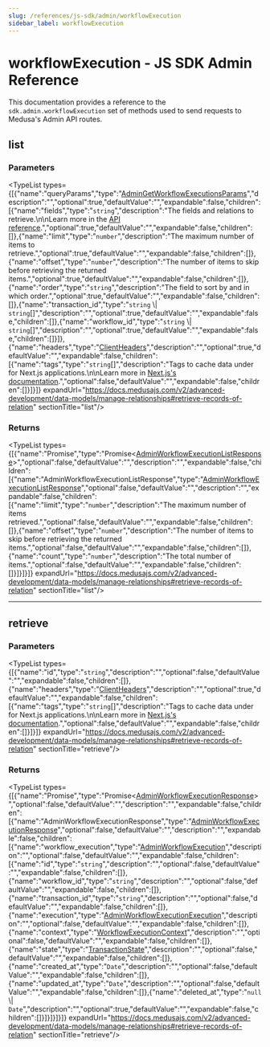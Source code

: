 ```yaml
---
slug: /references/js-sdk/admin/workflowExecution
sidebar_label: workflowExecution
---
```



# workflowExecution - JS SDK Admin Reference

This documentation provides a reference to the `sdk.admin.workflowExecution` set of methods used to send requests to Medusa's Admin API routes.

## list

### Parameters

<TypeList types={[{"name":"queryParams","type":"[AdminGetWorkflowExecutionsParams](../../../../../types/HttpTypes/interfaces/types.HttpTypes.AdminGetWorkflowExecutionsParams/page.mdx)","description":"","optional":true,"defaultValue":"","expandable":false,"children":[{"name":"fields","type":"`string`","description":"The fields and relations to retrieve.\n\nLearn more in the [API reference](https://docs.medusajs.com/v2/api/store#select-fields-and-relations).","optional":true,"defaultValue":"","expandable":false,"children":[]},{"name":"limit","type":"`number`","description":"The maximum number of items to retrieve.","optional":true,"defaultValue":"","expandable":false,"children":[]},{"name":"offset","type":"`number`","description":"The number of items to skip before retrieving the returned items.","optional":true,"defaultValue":"","expandable":false,"children":[]},{"name":"order","type":"`string`","description":"The field to sort by and in which order.","optional":true,"defaultValue":"","expandable":false,"children":[]},{"name":"transaction_id","type":"`string` \\| `string`[]","description":"","optional":true,"defaultValue":"","expandable":false,"children":[]},{"name":"workflow_id","type":"`string` \\| `string`[]","description":"","optional":true,"defaultValue":"","expandable":false,"children":[]}]},{"name":"headers","type":"[ClientHeaders](../../../types/js_sdk.admin.ClientHeaders/page.mdx)","description":"","optional":true,"defaultValue":"","expandable":false,"children":[{"name":"tags","type":"`string`[]","description":"Tags to cache data under for Next.js applications.\n\nLearn more in [Next.js's documentation](https://nextjs.org/docs/app/building-your-application/caching#fetch-optionsnexttags-and-revalidatetag).","optional":false,"defaultValue":"","expandable":false,"children":[]}]}]} expandUrl="https://docs.medusajs.com/v2/advanced-development/data-models/manage-relationships#retrieve-records-of-relation" sectionTitle="list"/>

### Returns

<TypeList types={[{"name":"Promise","type":"Promise&#60;[AdminWorkflowExecutionListResponse](../../../../../types/HttpTypes/types/types.HttpTypes.AdminWorkflowExecutionListResponse/page.mdx)&#62;","optional":false,"defaultValue":"","description":"","expandable":false,"children":[{"name":"AdminWorkflowExecutionListResponse","type":"[AdminWorkflowExecutionListResponse](../../../../../types/HttpTypes/types/types.HttpTypes.AdminWorkflowExecutionListResponse/page.mdx)","optional":false,"defaultValue":"","description":"","expandable":false,"children":[{"name":"limit","type":"`number`","description":"The maximum number of items retrieved.","optional":false,"defaultValue":"","expandable":false,"children":[]},{"name":"offset","type":"`number`","description":"The number of items to skip before retrieving the returned items.","optional":false,"defaultValue":"","expandable":false,"children":[]},{"name":"count","type":"`number`","description":"The total number of items.","optional":false,"defaultValue":"","expandable":false,"children":[]}]}]}]} expandUrl="https://docs.medusajs.com/v2/advanced-development/data-models/manage-relationships#retrieve-records-of-relation" sectionTitle="list"/>

___

## retrieve

### Parameters

<TypeList types={[{"name":"id","type":"`string`","description":"","optional":false,"defaultValue":"","expandable":false,"children":[]},{"name":"headers","type":"[ClientHeaders](../../../types/js_sdk.admin.ClientHeaders/page.mdx)","description":"","optional":true,"defaultValue":"","expandable":false,"children":[{"name":"tags","type":"`string`[]","description":"Tags to cache data under for Next.js applications.\n\nLearn more in [Next.js's documentation](https://nextjs.org/docs/app/building-your-application/caching#fetch-optionsnexttags-and-revalidatetag).","optional":false,"defaultValue":"","expandable":false,"children":[]}]}]} expandUrl="https://docs.medusajs.com/v2/advanced-development/data-models/manage-relationships#retrieve-records-of-relation" sectionTitle="retrieve"/>

### Returns

<TypeList types={[{"name":"Promise","type":"Promise&#60;[AdminWorkflowExecutionResponse](../../../../../types/HttpTypes/interfaces/types.HttpTypes.AdminWorkflowExecutionResponse/page.mdx)&#62;","optional":false,"defaultValue":"","description":"","expandable":false,"children":[{"name":"AdminWorkflowExecutionResponse","type":"[AdminWorkflowExecutionResponse](../../../../../types/HttpTypes/interfaces/types.HttpTypes.AdminWorkflowExecutionResponse/page.mdx)","optional":false,"defaultValue":"","description":"","expandable":false,"children":[{"name":"workflow_execution","type":"[AdminWorkflowExecution](../../../../../types/HttpTypes/interfaces/types.HttpTypes.AdminWorkflowExecution/page.mdx)","description":"","optional":false,"defaultValue":"","expandable":false,"children":[{"name":"id","type":"`string`","description":"","optional":false,"defaultValue":"","expandable":false,"children":[]},{"name":"workflow_id","type":"`string`","description":"","optional":false,"defaultValue":"","expandable":false,"children":[]},{"name":"transaction_id","type":"`string`","description":"","optional":false,"defaultValue":"","expandable":false,"children":[]},{"name":"execution","type":"[AdminWorkflowExecutionExecution](../../../../../types/interfaces/types.AdminWorkflowExecutionExecution/page.mdx)","description":"","optional":false,"defaultValue":"","expandable":false,"children":[]},{"name":"context","type":"[WorkflowExecutionContext](../../../../../types/HttpTypes/interfaces/types.HttpTypes.WorkflowExecutionContext/page.mdx)","description":"","optional":false,"defaultValue":"","expandable":false,"children":[]},{"name":"state","type":"[TransactionState](../../../../../types/HttpTypes/types/types.HttpTypes.TransactionState/page.mdx)","description":"","optional":false,"defaultValue":"","expandable":false,"children":[]},{"name":"created_at","type":"`Date`","description":"","optional":false,"defaultValue":"","expandable":false,"children":[]},{"name":"updated_at","type":"`Date`","description":"","optional":false,"defaultValue":"","expandable":false,"children":[]},{"name":"deleted_at","type":"`null` \\| `Date`","description":"","optional":true,"defaultValue":"","expandable":false,"children":[]}]}]}]}]} expandUrl="https://docs.medusajs.com/v2/advanced-development/data-models/manage-relationships#retrieve-records-of-relation" sectionTitle="retrieve"/>
